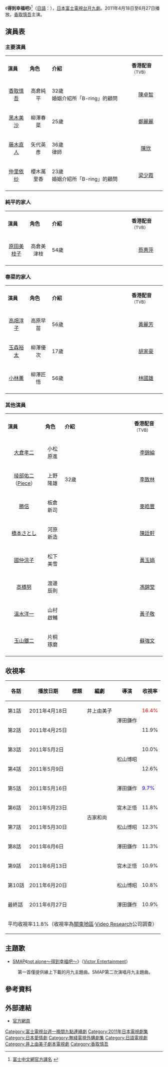 {{电视节目信息框
| 顔色       = white; color:#F9429E
| 名称       = 得到幸福吧
| 原名       = {{lang|ja|幸せになろうよ}}
| 图片       = 
| 图说       = 
| 类型       = 
| 原创       = [[井上由美子_(腳本家)|井上由美子]]、[[古家和尚|古家和尚]]
| 发展       = 
| 导演       = [[澤田鎌作|澤田鎌作]]、[[松山博昭|松山博昭]]
| 演出       = [[香取慎吾|香取慎吾]]<br />[[黑木美沙|黑木美沙]]<br />[[藤木直人|藤木直人]] 等
| 主题曲     = [[SMAP|SMAP]]《not alone～得到幸福吧～》
| 国家       = {{JPN}}
| 地区       = 
| 语言       = [[日語|日語]]
| 制片人     = [[村瀨健|村瀨健]]、[[菊地裕幸|菊地裕幸]]
| 电视台     = {{JPN}} [[富士電視台|富士電視台]]
| 首播国家   =
| 制作公司   = [[富士電視台|富士電視台]]
| 开始       = 2011年4月18日
| 结束       = 6月27日
| 播映時間   = 9:00 - 9:45 p.m.
| 每集长     = 54分鐘，含廣告
| 电视台1     = {{HKG}} [[無綫劇集台|無綫劇集台]]
| 开始1       = 2012年2月4日
| 结束1       = 3月10日
| 官方网站   = https://web.archive.org/web/20110630132918/http://www.fujitv.co.jp/shiawase/index.html
}}
《'''得到幸福吧'''》<ref>[http://www.fujitv.co.jp/cn/drama/now/shiawase.html 富士中文網官方譯名] {{webarchive|url=https://web.archive.org/web/20110423033603/http://www.fujitv.co.jp/cn/drama/now/shiawase.html |date=2011-04-23 }}</ref>（[[日語|日語]]：{{lang|ja|'''幸せになろうよ'''}}），[[日本|日本]][[富士電視台|富士電視台]][[富士電視台週一晚間九點連續劇|月九劇]]。2011年4月18日至6月27日播放。[[香取慎吾|香取慎吾]]主演。

== 演員表 ==
=== 主要演員 ===
{|class="wikitable" width="90%" 
|- style="background:white; color:#F9429E" align=center 
|style="width:5%"|'''演員'''||style="width:5%"|'''角色'''||style="width:20%"|'''介紹'''||style="width:5%"|'''香港配音'''<br><small>（TVB）</small>
|-
|<center>[[香取慎吾|香取慎吾]]||<center>高倉純平||32歲<br>婚姻介紹所「B-ring」的顧問||<center>[[陳卓智|陳卓智]]
|-
|<center>[[黑木美沙|黑木美沙]]||<center>柳澤春菜||25歲<br>||<center>[[鄭麗麗|鄭麗麗]]
|-
|<center>[[藤木直人|藤木直人]]||<center>矢代英彥||36歲<br>律師||<center>[[陳欣_(配音員)|陳欣]]
|-
|<center>[[仲里依纱|仲里依纱]]||<center>櫻木萬里香||23歲<br>婚姻介紹所「B-ring」的顧問||<center>[[梁少霞|梁少霞]]
|-
|}

=== 純平的家人 ===
{|class="wikitable" width="90%" 
|- style="background:white; color:#F9429E" align=center 
|style="width:5%"|'''演員'''||style="width:5%"|'''角色'''||style="width:20%"|'''介紹'''||style="width:5%"|'''香港配音'''<br><small>（TVB）</small>
|-
|<center>[[原田美枝子|原田美枝子]]||<center>高倉美津枝||54歲||<center>[[蔡惠萍|蔡惠萍]]
|-
|}

=== 春菜的家人 ===
{|class="wikitable" width="90%" 
|- style="background:white; color:#F9429E" align=center 
|style="width:5%"|'''演員'''||style="width:5%"|'''角色'''||style="width:20%"|'''介紹'''||style="width:5%"|'''香港配音'''<br><small>（TVB）</small>
|-
|<center>[[高畑淳子|高畑淳子]]||<center>高原早苗||56歲||<center>[[黃麗芳|黃麗芳]]
|-
|<center>[[玉森裕太|玉森裕太]]||<center>柳澤優次||17歲||<center>[[胡家豪|胡家豪]]
|-
|<center>[[小林薰|小林薰]]||<center>柳澤匠悟||56歲||<center>[[林國雄_(配音員)|林國雄]]
|-
|}

=== 其他演員 ===
{|class="wikitable" width="90%" 
|- style="background:white; color:#F9429E" align=center 
|style="width:5%"|'''演員'''||style="width:5%"|'''角色'''||style="width:20%"|'''介紹'''||style="width:5%"|'''香港配音'''<br><small>（TVB）</small>
|-
|<center>[[大倉孝二|大倉孝二]]||<center>小松原進||||<center>[[李錦綸|李錦綸]]
|-
|<center>[[绫部佑二|绫部佑二]]<br/>（[[Piece_(搞笑組合)|Piece]]）||<center>上野隆雄||32歲<br>||<center>[[李致林|李致林]]
|-
|<center>[[勝信|勝信]]||<center>板倉新司||||<center>[[麥皓豐|麥皓豐]]
|-
|<center>[[橋本さとし|橋本さとし]]||<center>河原新造||||<center>[[陳廷軒_(配音員)|陳廷軒]]
|-
|<center>[[國仲涼子|國仲涼子]]||<center>松下美雪||||<center>[[黃玉娟|黃玉娟]]
|-
|<center>[[高橋努|高橋努]]||<center>渡邊辰則||||<center>[[馮錦堂|馮錦堂]]
|-
|<center>[[溫水洋一|溫水洋一]]||<center>山村啟輔||||<center>[[黃子敬|黃子敬]]
|-
|<center>[[玉山鐵二|玉山鐵二]]||<center>片桐琢磨||||<center>[[蘇強文|蘇強文]]
|-
|}

== 收視率 ==
{| class="wikitable" style="text-align:center;"
!各話!!播放日期!!標題!!編劇!!導演!!收視率
|-
|第1話||2011年4月18日||{{lang|ja|幸せな結婚に恋は必要?}}||井上由美子||rowspan="2"|澤田鎌作||<font color=red>16.4%
|-
|第2話||2011年4月25日||{{lang|ja|つらい恋の忘れ方…前に進むために}}||rowspan="10"|古家和尚||11.9%
|-
|第3話||2011年5月{{0}}2日||{{lang|ja|君とやり直したい…元彼の正体は}}||rowspan="2"|松山博昭||10.0%
|-
|第4話||2011年5月{{0}}9日||{{lang|ja|私、結婚するから}}||12.6%
|-
|第5話||2011年5月16日||{{lang|ja|一緒に過ごす夜}}||澤田鎌作||{{0}}<font color=blue>9.7%
|-
|第6話||2011年5月23日||{{lang|ja|好きって言っちゃった…動きはじめた恋}}||宮木正悟||11.8%
|-
|第7話||2011年5月30日||{{lang|ja|恋の障害…彼女の父、そして元カノの涙}}||松山博昭||12.3%
|-
|第8話||2011年6月{{0}}6日||{{lang|ja|ゆれる想い…一番たいせつな人は誰?}}||澤田鎌作||11.3%
|-
|第9話||2011年6月13日||{{lang|ja|別れの雨}}||宮木正悟||10.9%
|-
|第10話||2011年6月20日||{{lang|ja|もう会わない…}}||松山博昭||10.8%
|-
|最終話||2011年6月27日||{{lang|ja|俺と結婚してください。}}||澤田鎌作||10.9%
|-
!colspan="6"|平均收視率11.8%（收視率為[[關東地方|關東地區]]·[[Video_Research|Video Research]]公司調查）
|}

== 主題歌 ==
*[[SMAP|SMAP]]《[[not_alone～得到幸福吧～|not alone～得到幸福吧～]]》（[[Victor_Entertainment|Victor Entertainment]]）
:第一首僅提供線上下載的月九主題曲。SMAP第二次演唱月九主題曲。

== 參考資料 ==
{{reflist}} 

== 外部連結 ==
* [https://web.archive.org/web/20110630132918/http://www.fujitv.co.jp/shiawase/index.html 官方網頁]

{{電視節目的變遷
|電視台={{flagicon|Japan}} [[富士電視台|富士電視台]]系列
|播放檔次=[[富士電視台週一晚間九點連續劇|月九]]|
|節目名稱=得到幸福吧<br/>（2011年4月18日－2011年6月27日）
|上一節目=[[教我愛的一切|教我愛的一切]]<br/>（2011年1月17日－2011年3月28日）
|下一節目=[[全力女孩|全力女孩]]<br/>（2011年7月11日－2011年9月）
}}

{{電視節目的變遷
|電視台={{flagicon|Hong Kong}} 香港 [[無綫劇集台|無綫劇集台]]
|播放檔次=星期六 15:00 - 17:00及21:00 - 23:00
|節目名稱=變幸福吧<br/>（2012.02.04 - 2012.03.10）
|上一節目=[[契爸唔易做|契爸唔易做~暑假大作戰]]<br/>（2012.01.28）
|下一節目=[[血色草莓夜|血色草莓夜．死亡序章]]<br/>（2012.03.17）<br/>[[血色草莓夜|血色草莓夜]]<br/>（2012.03.24 - 2012.04.28）
|2電視台= {{flagicon|HK}} 香港 [[無綫電視|無綫電視]][[J2|J2]]
|2播放檔次= 星期五 21:30 - 22:30<br/>3月29日 21:30 - 22:45
|2節目名稱= 變幸福吧<br />（2013.03.29 - 2013.06.07）
|2上一節目= -{[[窮小姐x富哥哥|窮小姐x富哥哥]]}-<br />（2013.01.11 - 2013.03.22）
|2下一節目= [[無法戀愛的理由|無法戀愛的理由]]<br />（2013.06.14 - 2013.08.16）
|3電視台= {{flagicon|HK}} 香港 [[高清翡翠台|高清翡翠台]]
|3播放檔次= 星期日 09:00-11:00<br/>5月4日 08:45至11:00
|3節目名稱= 變-{幸福}-吧<br/>（2014.05.04 - 2014.06.08）
|3上一節目= -{[[理想的兒子|理想的兒子]]}-<br/>（2014.03.30 - 2014.04.27）
|3下一節目= {{link-ja|求婚兄弟|プロポーズ兄弟〜生まれ順別 男が結婚する方法〜}}<br/>（2014.06.22 - 2014.06.29）
}}

{{富士電視台週一晚間九點連續劇}}
{{2013年香港播出之日劇}}
{{2014年香港播出之日劇}}

{{DEFAULTSORT:Shiawase ni Narou yo}}
[[Category:富士電視台週一晚間九點連續劇|Category:富士電視台週一晚間九點連續劇]]
[[Category:2011年日本電視劇集|Category:2011年日本電視劇集]]
[[Category:日本愛情劇|Category:日本愛情劇]]
[[Category:無綫電視外購劇集|Category:無綫電視外購劇集]]
[[Category:日語電視劇|Category:日語電視劇]]
[[Category:井上由美子劇本電視劇|Category:井上由美子劇本電視劇]]
[[Category:香取慎吾|Category:香取慎吾]]